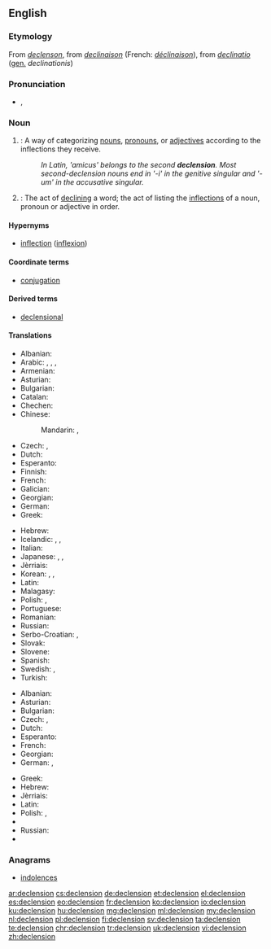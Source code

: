 ==English==

===Etymology===
From {{etyl|enm|en}} ''[[declenson]]'', from {{etyl|frm|en}} ''[[declinaison]]'' (French: ''[[déclinaison]]''), from {{etyl|la|en}} ''[[declinatio]]'' ([[genitive|gen.]] ''declinationis'')

===Pronunciation===
* {{IPA|/dɪˈklɛn.ʃən/}}, {{X-SAMPA|/dI"klEn.S@n/}}

===Noun===
{{wikipedia}}
{{en-noun}}

# {{context|grammar|lang=en}}: A way of categorizing [[noun]]s, [[pronoun]]s, or [[adjective]]s according to the inflections they receive.
#: ''In Latin, 'amicus' belongs to the second '''declension'''. Most second-declension nouns end in '-i' in the genitive singular and '-um' in the accusative singular.''
# {{context|grammar|lang=en}}: The act of [[decline|declining]] a word; the act of listing the [[inflection]]s of a noun, pronoun or adjective in order.

====Hypernyms====
* [[inflection]] ([[inflexion]])

====Coordinate terms====
* [[conjugation]]

====Derived terms====
* [[declensional]]

====Translations====
{{trans-top|a way of categorizing nouns}}
* Albanian: {{t-|sq|lakim|m}}
* Arabic: {{qualifier|usually of Arabic nouns}} {{t-|ar|إعراب|m|tr=ʾiʿrāb|sc=Arab}}, {{t+|ar|صرف|m|tr=ṣarf|sc=Arab}}, {{qualifier|inflection of nouns}} {{t-|ar|تصريف الأسماء|m|tr=taṣrīf al-ʾasmāʾ|sc=Arab}}, {{t-|ar|تصريف|m|tr=taṣrīf|sc=Arab}}
* Armenian: {{t-|hy|հոլովում|tr=holovum|sc=Armn}}
* Asturian: {{t-|ast|declinación|f}}
* Bulgarian: {{t-|bg|склонение|n|tr=sklonénie}}
* Catalan: {{t-|ca|declinació|f}}
* Chechen: {{tø|ce|легар}}
* Chinese:
*: Mandarin: {{t|cmn|變格|sc=Hani}}, {{t|cmn|变格|tr=biàngé|sc=Hani}}
* Czech: {{t+|cs|deklinace|f}}, {{t+|cs|skloňování|n}}
* Dutch: {{t+|nl|verbuiging|f}}
* Esperanto: {{t-|eo|deklinacio}}
* Finnish: {{t+|fi|taivutus}}
* French: {{t+|fr|déclinaison|f}}
* Galician: {{t+|gl|declinación|f}}
* Georgian: {{t-|ka|ბრუნება|tr=bruneba|sc=Geor}}
* German: {{t+|de|Deklination|f}}
* Greek: {{t+|el|κλίση|f|tr=klísi|sc=Grek}}
{{trans-mid}}
* Hebrew: {{t-|he|נטייה|f|tr=neti'a|sc=Hebr}}
* Icelandic: {{t+|is|fallbeyging|f}}, {{t+|is|beyging|f}}, {{t-|is|beyging falla|f}}
* Italian: {{t+|it|declinazione|f}}
* Japanese: {{t-|ja|語形変化|tr=ごけいへんか, gokei hénka|sc=Jpan}}, {{t+|ja|変化|tr=へんか, hénka|sc=Jpan}}, {{t-|ja|ディクレンション|tr=dikurenshon|sc=Jpan}}
* Jèrriais: {{tø|roa-jer|dêclyinnaîson|f}}
* Korean: {{t-|ko|어형변화|tr=eo-hyeong-byeon-hwa|sc=Hang}}, {{t+|ko|곡용|tr=gok-yong,曲用|sc=Kore}}, {{t-|ko|어형변화|tr=eo-hyeong-byeon-hwa,語形變化|sc=Kore}}
* Latin: {{t+|la|declinatio|f}}
* Malagasy: {{t-|mg|fihilana ara-tsokajinteny}}
* Polish: {{t+|pl|deklinacja|f}}, {{tø|pl|[[odmiana]] [[przez]] [[przypadek|przypadki]]|f}}
* Portuguese: {{t+|pt|declinação|f}}
* Romanian: {{t-|ro|declinare|f}}
* Russian: {{t+|ru|склонение|n|tr=sklonénije}}
* Serbo-Croatian: {{t-|sh|deklinacija|f}}, {{t-|sh|sklonidba|f}}
* Slovak: {{t-|sk|skloňovanie|n}}
* Slovene: {{t+|sl|sklanjatev|f}}
* Spanish: {{t+|es|declinación|f}}
* Swedish: {{t+|sv|deklination}}, {{t+|sv|böjning}}
* Turkish: {{t+|tr|çekim}}
{{trans-bottom}}

{{trans-top|act of declining}}
* Albanian: {{t-|sq|lakim|m}}
* Asturian: {{t-|ast|declinación|f}}
* Bulgarian: {{t-|bg|скланяне|n}}
* Czech: {{t+|cs|deklinace|f}}, {{t+|cs|skloňování|n}}
* Dutch: {{t+|nl|verbuigen|n}}
* Esperanto: {{t-|eo|deklinacio}}
* French: {{t+|fr|déclinaison|f}}
* Georgian: {{t-|ka|ბრუნება|tr=bruneba|sc=Geor}}
* German: {{t+|de|Beugung|f}}, {{t+|de|Deklination|f}}
{{trans-mid}}
* Greek: {{t+|el|κλίση|f|tr=klísi|sc=Grek}}
* Hebrew: {{t-|he|הטיה|f|tr=hat'aya|sc=Hebr}}
* Jèrriais: {{tø|roa-jer|dêclyinnaîson|f}}
* Latin: {{t+|la|declinatio|f}}
* Polish: {{t+|pl|deklinacja|f}}, {{tø|pl|[[odmiana]] [[przez]] [[przypadek|przypadki]]|f}}
* {{trreq|ro}}
* Russian: {{t+|ru|склонение|n|tr=sklonénije|sc=Cyrl}}
* {{trreq|tr}}
{{trans-bottom}}

===Anagrams===
* [[indolences#English|indolences]]

[[ar:declension]]
[[cs:declension]]
[[de:declension]]
[[et:declension]]
[[el:declension]]
[[es:declension]]
[[eo:declension]]
[[fr:declension]]
[[ko:declension]]
[[io:declension]]
[[ku:declension]]
[[hu:declension]]
[[mg:declension]]
[[ml:declension]]
[[my:declension]]
[[nl:declension]]
[[pl:declension]]
[[fi:declension]]
[[sv:declension]]
[[ta:declension]]
[[te:declension]]
[[chr:declension]]
[[tr:declension]]
[[uk:declension]]
[[vi:declension]]
[[zh:declension]]
